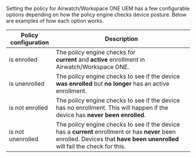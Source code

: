 Setting the policy for Airwatch/Workspace ONE UEM has a few configurable options depending on how the policy engine checks device posture. Below are examples of how each option works.

| Policy configuration | Description |
| --- | --- |
| is enrolled | The policy engine checks for **current** and **active** enrollment in Airwatch/Workspace ONE. |
| is unenrolled | The policy engine checks to see if the device **was enrolled** but **no longer** has an active enrollment. |
| is not enrolled | The policy engine checks to see if the device has no enrollment. This will happen if the device has **never been enrolled**. |
| is not unenrolled | The policy engine checks to see if the device has a **current** enrollment or has **never** been enrolled. Devices that **have been unenrolled** will fail the check for this. |
